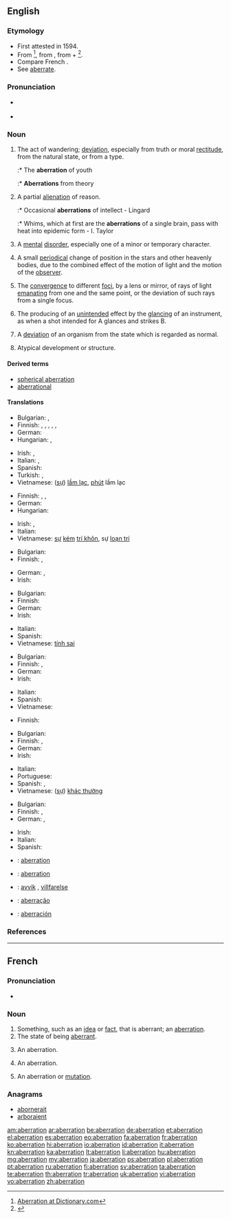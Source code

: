==English==
{{wikipedia}}

===Etymology===
* First attested in 1594. 
* From {{etyl|la}} {{term|aberratio|aberrātiō|relief, diversion|lang=la}} <ref>[http://dictionary.reference.com/browse/aberration Aberration at Dictionary.com]</ref>, from {{term|aberro|aberrō|wander away, go astray|lang=la}}, from {{term|ab||away|lang=la}} + {{term|erro|errō|wander|lang=la}}<ref>{{reference-book | last = Dobbie | first = Elliott K. | coauthors = Dunmore, C. William, et al. | editor = Barnhart, Robert K.| title = Chambers Dictionary of Etymology | origyear = 1998 | year = 2004 | publisher = Chambers Harrap Publishers Ltd | location = Edinburgh, Scotland | isbn =0550142304 | pages = 2}}</ref>.
* Compare French {{term|aberration|lang=fr}}. 
* See [[aberrate]].

===Pronunciation===
* {{a|US}} {{IPA|/ˌæb.əˈreɪ.ʃən/}}
* {{audio|en-us-aberration.ogg|Audio (US)}}

===Noun===
{{en-noun}}

# The act of wandering; [[deviation]], especially from truth or moral [[rectitude]], from the natural state, or from a type.
#:* The '''aberration''' of youth
#:* '''Aberrations''' from theory
# A partial [[alienation]] of reason.
#:* Occasional '''aberrations''' of intellect - Lingard
#:* Whims, which at first are the '''aberrations''' of a single brain, pass with heat into epidemic form - I. Taylor
# A [[mental]] [[disorder]], especially one of a minor or temporary character.
# {{astronomy}} A small [[periodical]] change of position in the stars and other heavenly bodies, due to the combined effect of the motion of light and the motion of the [[observer]].
# {{optics}} The [[convergence]] to different [[focus|foci]], by a lens or mirror, of rays of light [[emanating]] from one and the same point, or the deviation of such rays from a single focus.
# {{optics}} The producing of an [[unintended]] effect by the [[glancing]] of an instrument, as when a shot intended for A glances and strikes B.
# {{physiology}} A [[deviation]] of an organism from the state which is regarded as normal.
# {{context|zoology|botany}} Atypical development or structure.

====Derived terms====
* [[spherical aberration]]
* [[aberrational]]

====Translations====
{{trans-top|deviation}}
* Bulgarian: {{t+|bg|отклоняване|sc=Cyrl}}, {{t+|bg|отклонение|sc=Cyrl}}
* Finnish: {{t-|fi|poikkeama}}, {{t-|fi|poikkeavuus}}, {{t-|fi|eksyminen}}, {{t+|fi|hairahdus}}, {{t-|fi|harhautuminen}}, {{t-|fi|säännöttömyys}}
* German: {{t+|de|Aberration|f}}
* Hungarian: {{t+|hu|tévelygés}}, {{t-|hu|tévút}}
{{trans-mid}}
* Irish: {{t-|ga|seachrán|m|xs=Irish}}, {{t-|ga|iomrall|m|xs=Irish}}
* Italian: {{t+|it|aberrazione|f}}, {{t+|it|deviazione|f}}
* Spanish: {{t+|es|aberración|f}}
* Turkish: {{t+|tr|sapma}},  {{t+|tr|sapkınlık}}
* Vietnamese: ([[sự]]) [[lầm lạc]], [[phút]] lầm lạc
{{trans-bottom}}

{{trans-top|partial alienation of reason}}
* Finnish: {{t-|fi|ajatusvirhe}}, {{t+|fi|erehdys}}, {{t-|fi|harhapolku}}
* German: {{t+|de|Aberration|f}}
* Hungarian: {{t+|hu|aberráció}}
{{trans-mid}}
* Irish: {{t-|ga|seachrán|m|xs=Irish}}, {{t-|ga|iomrall|m|xs=Irish}}
* Italian: {{t+|it|alienazione|f}}
* Vietnamese: [[sự]] [[kém]] [[trí khôn]], sự [[loạn trí]]
{{trans-bottom}}

{{trans-top|minor or temporary mental disorder}}
* Bulgarian: {{t+|bg|умопомрачение|sc=Cyrl}}
* Finnish: {{t-|fi|poikkeama}}, {{t+|fi|aberraatio}}
{{trans-mid}}
* German: {{t+|de|Aberration|f}}, {{t+|de|Abweichung|f}}
* Irish: {{t-|ga|saobhadh|m|xs=Irish}}
{{trans-bottom}}

{{trans-top|astronomy: small periodical change of position of heavenly bodies}}
* Bulgarian: {{t-|bg|аберация|f|tr=aberátsiya|sc=Cyrl}}
* Finnish: {{t+|fi|aberraatio}}
* German: {{t+|de|Aberration|f}}
* Irish: {{t-|ga|iomrall|m|xs=Irish}}
{{trans-mid}}
* Italian: {{t+|it|aberrazione|f}}
* Spanish: {{t+|es|aberración|f}}
* Vietnamese: [[tính sai]]
{{trans-bottom}}

{{trans-top|optics: convergence to different foci}}
* Bulgarian: {{t-|bg|аберация|f|tr=aberátsiya|sc=Cyrl}}
* Finnish: {{t-|fi|poikkeama}}, {{t+|fi|aberraatio}}
* German: {{t+|de|Aberration|f}}
* Irish: {{t-|ga|iomrall|m|xs=Irish}}
{{trans-mid}}
* Italian: {{t+|it|aberrazione|f}}
* Spanish: {{t+|es|aberración|f}}
* Vietnamese: {{t+|vi|quang sai|xs=Vietnamese}}
{{trans-bottom}}

{{trans-top|optics: producing of an unintended effect by the glancing}}
* Finnish: {{t|fi|heijastus}}
{{trans-mid}}
{{trans-bottom}}

{{trans-top|physiology: deviation from the normal state}}
* Bulgarian: {{t-|bg|аберация|f|tr=aberátsiya|sc=Cyrl}}
* Finnish: {{t-|fi|poikkeama}}, {{t+|fi|aberraatio}}
* German: {{t+|de|Aberration|f}}
* Irish: {{t-|ga|iomrall|m|xs=Irish}}
{{trans-mid}}
* Italian: {{t+|it|aberrazione|f}}
* Portuguese: {{t+|pt|aberração|f}}
* Spanish: {{t+|es|aberración|f}}, {{t-|es|perturbación mental|f}}
* Vietnamese: ([[sự]]) [[khác thường]]
{{trans-bottom}}

{{trans-top|zoology, botany: atypical development or structure}}
* Bulgarian: {{t-|bg|аберация|f|tr=aberátsiya|sc=Cyrl}}
* Finnish: {{t-|fi|harhamuunnos}}, {{t+|fi|aberraatio}}
* German: {{t+|de|Aberration|f}}, {{t+|de|Abweichung|f}}
{{trans-mid}}
* Irish: {{t-|ga|iomrall|m|xs=Irish}}
* Italian: {{t+|it|aberrazione|f}}
* Spanish: {{t+|es|aberración|f}}
{{trans-bottom}}

{{checktrans-top}}
* {{ttbc|fr}}: [[aberration]]
* {{ttbc|ia}}: [[aberration]]
{{trans-mid}}
* {{ttbc|no}}: [[avvik]] {{n}}, [[villfarelse]] {{c}}
* {{ttbc|pt}}: [[aberração]]
* {{ttbc|es}}: [[aberración]] {{f}}
{{trans-bottom}}

===References===
<references/>

----

==French==

===Pronunciation===
* {{audio|Fr-aberration.ogg|Audio}}

===Noun===
{{fr-noun|f}}

# Something, such as an [[idea]] or [[fact]], that is aberrant; an [[#English|aberration]].
# The state of being [[aberrant]].
# {{astronomy|lang=fr}} An aberration.
# {{optics|lang=fr}} An aberration.
# {{physiology|lang=fr}} An aberration or [[mutation]].

===Anagrams===
* [[abornerait#French|abornerait]]
* [[arboraient#French|arboraient]]

[[am:aberration]]
[[ar:aberration]]
[[be:aberration]]
[[de:aberration]]
[[et:aberration]]
[[el:aberration]]
[[es:aberration]]
[[eo:aberration]]
[[fa:aberration]]
[[fr:aberration]]
[[ko:aberration]]
[[hi:aberration]]
[[io:aberration]]
[[id:aberration]]
[[it:aberration]]
[[kn:aberration]]
[[ka:aberration]]
[[lt:aberration]]
[[li:aberration]]
[[hu:aberration]]
[[mg:aberration]]
[[my:aberration]]
[[ja:aberration]]
[[ps:aberration]]
[[pl:aberration]]
[[pt:aberration]]
[[ru:aberration]]
[[fi:aberration]]
[[sv:aberration]]
[[ta:aberration]]
[[te:aberration]]
[[th:aberration]]
[[tr:aberration]]
[[uk:aberration]]
[[vi:aberration]]
[[vo:aberration]]
[[zh:aberration]]
